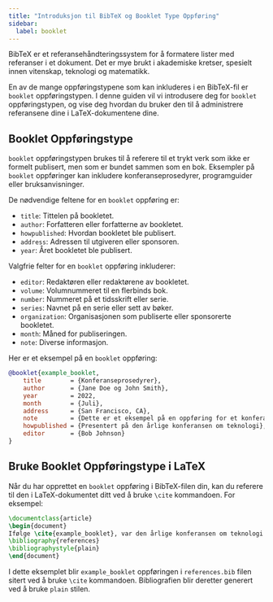 ```yaml
---
title: "Introduksjon til BibTeX og Booklet Type Oppføring"
sidebar:
  label: booklet
---
```



BibTeX er et referansehåndteringssystem for å formatere lister med referanser i et dokument. Det er mye brukt i akademiske kretser, spesielt innen vitenskap, teknologi og matematikk.

En av de mange oppføringstypene som kan inkluderes i en BibTeX-fil er `booklet` oppføringstypen. I denne guiden vil vi introdusere deg for `booklet` oppføringstypen, og vise deg hvordan du bruker den til å administrere referansene dine i LaTeX-dokumentene dine.

<CiteDrive/>

## Booklet Oppføringstype

`booklet` oppføringstypen brukes til å referere til et trykt verk som ikke er formelt publisert, men som er bundet sammen som en bok. Eksempler på `booklet` oppføringer kan inkludere konferanseprosedyrer, programguider eller bruksanvisninger.

De nødvendige feltene for en `booklet` oppføring er:

-   `title`: Tittelen på bookletet.
-   `author`: Forfatteren eller forfatterne av bookletet.
-   `howpublished`: Hvordan bookletet ble publisert.
-   `address`: Adressen til utgiveren eller sponsoren.
-   `year`: Året bookletet ble publisert.

Valgfrie felter for en `booklet` oppføring inkluderer:

-   `editor`: Redaktøren eller redaktørene av bookletet.
-   `volume`: Volumnummeret til en flerbinds bok.
-   `number`: Nummeret på et tidsskrift eller serie.
-   `series`: Navnet på en serie eller sett av bøker.
-   `organization`: Organisasjonen som publiserte eller sponsorerte bookletet.
-   `month`: Måned for publiseringen.
-   `note`: Diverse informasjon.

Her er et eksempel på en `booklet` oppføring:

```bibtex
@booklet{example_booklet,
	title        = {Konferanseprosedyrer},
	author       = {Jane Doe og John Smith},
	year         = 2022,
	month        = {Juli},
	address      = {San Francisco, CA},
	note         = {Dette er et eksempel på en oppføring for et konferanseprosedyr-booklet.},
	howpublished = {Presentert på den årlige konferansen om teknologi},
	editor       = {Bob Johnson}
}
```

## Bruke Booklet Oppføringstype i LaTeX

Når du har opprettet en `booklet` oppføring i BibTeX-filen din, kan du referere til den i LaTeX-dokumentet ditt ved å bruke `\cite` kommandoen. For eksempel:

```latex
\documentclass{article}  
\begin{document}  
Ifølge \cite{example_booklet}, var den årlige konferansen om teknologi en suksess.  
\bibliography{references} 
\bibliographystyle{plain}  
\end{document}
```

I dette eksemplet blir `example_booklet` oppføringen i `references.bib` filen sitert ved å bruke `\cite` kommandoen. Bibliografien blir deretter generert ved å bruke `plain` stilen.
